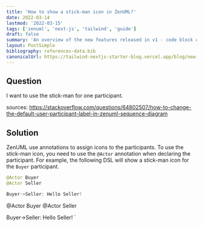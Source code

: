 ```yaml
---
title: 'How to show a stick-man icon in ZenUML?'
date: 2022-03-14
lastmod: '2022-03-15'
tags: ['zenuml', 'next-js', 'tailwind', 'guide']
draft: false
summary: 'An overview of the new features released in v1 - code block copy, multiple authors, frontmatter layout and more'
layout: PostSimple
bibliography: references-data.bib
canonicalUrl: https://tailwind-nextjs-starter-blog.vercel.app/blog/new-features-in-v1/
---
```


## Question

I want to use the stick-man for one participant.

sources: https://stackoverflow.com/questions/64802507/how-to-change-the-default-user-participant-label-in-zenuml-sequence-diagram

## Solution

ZenUML use annotations to assign icons to the participants. To use the stick-man icon, you need to use the `@Actor` annotation
when declaring the participant. For example, the following DSL will show a stick-man icon for the `Buyer` participant.

```java
@Actor Buyer
@Actor Seller

Buyer->Seller: Hello Seller!
```

@Actor Buyer
@Actor Seller

Buyer->Seller: Hello Seller!
`

<ZenUML code={demo} />

